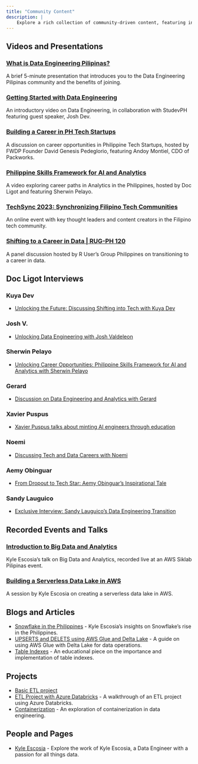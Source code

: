 ```yaml
---
title: "Community Content"
description: |
    Explore a rich collection of community-driven content, featuring insightful videos, blogs, and articles from data engineering experts. These resources offer valuable perspectives on various aspects of data engineering and analytics.
---
```


 

## Videos and Presentations

### [What is Data Engineering Pilipinas?](https://youtu.be/XsvrumL0ILc)
A brief 5-minute presentation that introduces you to the Data Engineering Pilipinas community and the benefits of joining.

### [Getting Started with Data Engineering](https://www.facebook.com/studevph/videos/165090273259790)
An introductory video on Data Engineering, in collaboration with StudevPH featuring guest speaker, Josh Dev.

### [Building a Career in PH Tech Startups](https://youtu.be/pzxFTFB8f6s)
A discussion on career opportunities in Philippine Tech Startups, hosted by FWDP Founder David Genesis Pedeglorio, featuring Andoy Montiel, CDO of Packworks.

### [Philippine Skills Framework for AI and Analytics](https://www.youtube.com/watch?v=_CjsYi9ivlc)
A video exploring career paths in Analytics in the Philippines, hosted by Doc Ligot and featuring Sherwin Pelayo.

### [TechSync 2023: Synchronizing Filipino Tech Communities](https://www.facebook.com/watch/live/?ref=watch_permalink&v=1043806640102969)
An online event with key thought leaders and content creators in the Filipino tech community.

### [Shifting to a Career in Data | RUG-PH 120](https://youtu.be/ivzmUPRqxQ8?si=c_OdyC4FvqOJv6Bq)
A panel discussion hosted by R User's Group Philippines on transitioning to a career in data.

## Doc Ligot Interviews

### Kuya Dev
- [Unlocking the Future: Discussing Shifting into Tech with Kuya Dev](https://www.youtube.com/watch?v=QlM6wjRwVZA)

### Josh V.
- [Unlocking Data Engineering with Josh Valdeleon](https://www.youtube.com/watch?v=w9dtGJz4N-g)

### Sherwin Pelayo
- [Unlocking Career Opportunities: Philippine Skills Framework for AI and Analytics with Sherwin Pelayo](https://www.youtube.com/watch?v=_CjsYi9ivlc)

### Gerard
- [Discussion on Data Engineering and Analytics with Gerard](https://www.youtube.com/watch?v=vaptzZRVVkc) 

### Xavier Puspus
- [Xavier Puspus talks about minting AI engineers through education](https://www.youtube.com/watch?v=YVC5DjjvGO4)

### Noemi
- [Discussing Tech and Data Careers with Noemi](https://www.youtube.com/watch?v=FqmFvP9N6Gw)

### Aemy Obinguar
- [From Dropout to Tech Star: Aemy Obinguar's Inspirational Tale](https://www.youtube.com/watch?v=GZcYyILg3kc)

### Sandy Lauguico
- [Exclusive Interview: Sandy Lauguico's Data Engineering Transition](https://www.youtube.com/watch?v=8pJMFi3kIfQ)

## Recorded Events and Talks

### [Introduction to Big Data and Analytics](https://www.facebook.com/watch/live/?ref=search&v=2388014311349277)
Kyle Escosia's talk on Big Data and Analytics, recorded live at an AWS Siklab Pilipinas event.

### [Building a Serverless Data Lake in AWS](https://www.facebook.com/watch/live/?ref=watch_permalink&v=684903669389073)
A session by Kyle Escosia on creating a serverless data lake in AWS.

## Blogs and Articles

- [Snowflake in the Philippines](https://medium.com/@kyle.escosia/the-rise-of-snowflake-in-the-philippines-why-its-the-hottest-thing-in-big-data-right-now-9b9d09c11e89) - Kyle Escosia's insights on Snowflake's rise in the Philippines.
- [UPSERTS and DELETS using AWS Glue and Delta Lake](https://dev.to/awscommunity-asean/sql-based-inserts-deletes-and-upserts-in-s3-using-aws-glue-3-0-and-delta-lake-42f0) - A guide on using AWS Glue with Delta Lake for data operations.
- [Table Indexes](table_index/) - An educational piece on the importance and implementation of table indexes.

## Projects

- [Basic ETL project](projects/pipeline_basic/)
- [ETL Project with Azure Databricks](projects/ETL-Databricks-code/) - A walkthrough of an ETL project using Azure Databricks.
- [Containerization](projects/containerization/) - An exploration of containerization in data engineering.

## People and Pages

- [Kyle Escosia](https://linktr.ee/klescosia) - Explore the work of Kyle Escosia, a Data Engineer with a passion for all things data.
